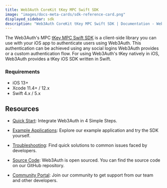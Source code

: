 ```yaml
---
title: Web3Auth CoreKit tKey MPC Swift SDK
image: "images/docs-meta-cards/sdk-reference-card.png"
displayed_sidebar: sdk
description: "Web3Auth CoreKit tKey MPC Swift SDK | Documentation - Web3Auth"
---
```


The Web3Auth's MPC [tKey MPC Swift SDK](https://github.com/tkey/tkey-mpc-swift) is a client-side library you can use with your iOS app to authenticate
users using Web3Auth. This authentication can be achieved using any social logins Web3Auth provides or a custom authentication flow. For using
Web3Auth's tKey natively in iOS, Web3Auth provides a tKey iOS SDK written in Swift.

### Requirements

- iOS 13+
- Xcode 11.4+ / 12.x
- Swift 4.x / 5.x

## Resources

- [Quick Start](/quick-start): Integrate Web3Auth in 4 Simple Steps.

- [Example Applications](https://github.com/tkey/mpc-ios-example): Explore our example application and try the SDK yourself.

- [Troubleshooting](/troubleshooting): Find quick solutions to common issues faced by developers.

- [Source Code](https://github.com/tkey/tkey-mpc-swift): Web3Auth is open sourced. You can find the source code on our GitHub repository.

- [Community Portal](https://web3auth.io/community/c/help-core-kit/core-kit-tkey-ios/27): Join our community to get support from our team and other
  developers.
